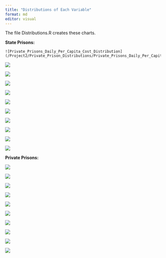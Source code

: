 ```yaml
---
title: "Distributions of Each Variable"
format: md
editor: visual
---
```


The file Distributions.R creates these charts.

**State Prisons:**

```         
![Private_Prisons_Daily_Per_Capita_Cost_Distribution](/Project2/Private_Prison_Distributions/Private_Prisons_Daily_Per_Capita_Cost_Distribution.png)
```

![](images/Unit_Direct_Distribution.png)

![](images/Total_Indirect_Distribution.png)

![](images/Total_Expense_Distribution.png)

![](images/Total_Direct_Distribution.png)

![](images/Daily_Per_Capita_Cost_Distribution.png)

![](images/Complex_Direct_Distribution.png)

![](images/Annual_Per_Capita_Cost_Total_Distribution.png)

![](images/Annual_Per_Capita_Cost_Indirect_Distribution.png)

![](images/Annual_Per_Capita_Cost_Direct_Distribution.png)

![](images/ADP_Distribution.png)

**Private Prisons:**

![](images/Private_Prisons_Daily_Per_Capita_Cost_Distribution.png)

![](images/Private_Prison_Unit_Direct_Distribution.png)

![](images/Private_Prison_Total_Indirect_Distribution.png)

![](images/Private_Prison_Total_Expense_Distribution.png)

![](images/Private_Prison_Total_Direct_Distribution.png)

![](images/Private_Prison_Complex_Direct_Distribution.png)

![](images/Private_Prison_Annual_Per_Capita_Cost_Total_Distribution.png)

![](images/Private_Prison_Annual_Per_Capita_Cost_Indirect_Distribution.png)

![](images/Private_Prison_Annual_Per_Capita_Cost_Direct_Distribution.png)

![](images/Private_Prison_ADP_Distribution.png)
